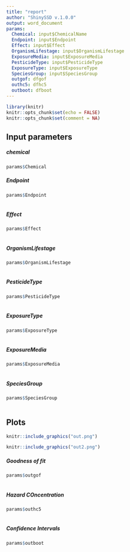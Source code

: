 ---
title: "report"
author: "ShinySSD v.1.0.0"
output: word_document 
params:
  Chemical: input$ChemicalName
  Endpoint: input$Endpoint
  Effect: input$Effect
  OrganismLifestage: input$OrganismLifestage
  ExposureMedia: input$ExposureMedia
  PesticideType: input$PesticideType
  ExposureType: input$ExposureType
  SpeciesGroup: input$SpeciesGroup
  outgof: dfgof
  outhc5: dfhc5
  outboot: dfboot
---

```{r setup, include=FALSE}
library(knitr)
knitr::opts_chunk$set(echo = FALSE)
knitr::opts_chunk$set(comment = NA)

```

## Input parameters
##### chemical

```{r chemical}
params$Chemical

```

##### Endpoint
```{r endpoint, echo=FALSE}
params$Endpoint
  
```

##### Effect
```{r effect, echo=FALSE}
params$Effect
  
```

##### OrganismLifestage
```{r OrganismLifestage, echo=FALSE}
params$OrganismLifestage
  
```

##### PesticideType
```{r PesticideType, echo=FALSE}
params$PesticideType
  
```

##### ExposureType
```{r ExposureType, echo=FALSE}
params$ExposureType
  
```

##### ExposureMedia
```{r ExposureMedia, echo=FALSE}
params$ExposureMedia
  
```

##### SpeciesGroup
```{r SpeciesGroup, echo=FALSE}
params$SpeciesGroup
  
```

## Plots

```{r out, echo=FALSE, fig.cap="Goodnes of fit", out.width = '100%'}
knitr::include_graphics("out.png")
```

```{r out2, echo=FALSE, fig.cap="Species Sensitivity Distribution", out.width = '100%'}
knitr::include_graphics("out2.png")
```


##### Goodness of fit
```{r dfgof, echo=FALSE}
params$outgof
  
```

##### Hazard COncentration
```{r outhc5, echo=FALSE}
params$outhc5
  
```

##### Confidence Intervals
```{r outboot, echo=FALSE}
params$outboot
  
```
  
